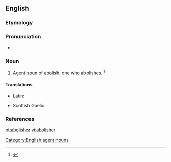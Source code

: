 ==English==

===Etymology===
{{suffix|abolish|er|lang=en}}

===Pronunciation===
* {{a|US}} {{IPA|/əˈbɑl.ɪʃ.ɚ/|/əˈbɑl.əʃ.ɚ/|lang=en}}

===Noun===
{{en-noun}}

# [[agent noun|Agent noun]] of [[abolish]]; one who abolishes. {{defdate|First attested from the mid 17<sup>th</sup> century.}}<ref name=SOED>{{R:SOED5|page=6}}</ref>

====Translations====
{{trans-top|one who abolishes}}
* Latin: {{t|la|abolitor|m}}
{{trans-mid}}
* Scottish Gaelic: {{t|gd|mì-laghachair}}
{{trans-bottom}}

===References===
<references/>

[[Category:English agent nouns]]

[[pt:abolisher]]
[[vi:abolisher]]